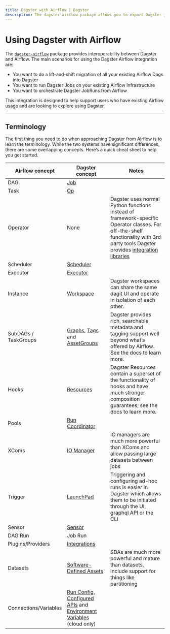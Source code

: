 ```yaml
---
title: Dagster with Airflow | Dagster
description: The dagster-airflow package allows you to export Dagster jobs as Airflow DAGs, as well as to import Airflow DAGs into Dagster jobs.
---
```


# Using Dagster with Airflow

<CodeReferenceLink filePath="examples/with_airflow" />

The [`dagster-airflow`](/\_apidocs/libraries/dagster-airflow) package provides interoperability between Dagster and Airflow. The main scenarios for using the Dagster Airflow integration are:

- You want to do a lift-and-shift migration of all your existing Airflow Dags into Dagster
- You want to run Dagster Jobs on your existing Airflow Infrastructure
- You want to orchestrate Dagster JobRuns from Airflow

This integration is designed to help support users who have existing Airflow usage and are looking to explore using Dagster.

---

## Terminology

The first thing you need to do when approaching Dagster from Airflow is to learn the terminology. While the two systems have significant differences, there are some overlapping concepts. Here’s a quick cheat sheet to help you get started.

| Airflow concept       | Dagster concept                                                                                                                                                                                                                                                                                 | Notes                                                                                                                                                                                             |
| --------------------- | ----------------------------------------------------------------------------------------------------------------------------------------------------------------------------------------------------------------------------------------------------------------------------------------------- | ------------------------------------------------------------------------------------------------------------------------------------------------------------------------------------------------- |
| DAG                   | [Job](/concepts/ops-jobs-graphs/jobs)                                                                                                                                                                                                                                                           |                                                                                                                                                                                                   |
| Task                  | [Op](/concepts/ops-jobs-graphs/ops)                                                                                                                                                                                                                                                             |                                                                                                                                                                                                   |
| Operator              | None                                                                                                                                                                                                                                                                                            | Dagster uses normal Python functions instead of framework-specific Operator classes. For off-the-shelf functionality with 3rd party tools Dagster provides [integration libraries](/integrations) |
| Scheduler             | [Scheduler](/concepts/partitions-schedules-sensors/schedules)                                                                                                                                                                                                                                   |                                                                                                                                                                                                   |
| Executor              | [Executor](/deployment/executors)                                                                                                                                                                                                                                                               |                                                                                                                                                                                                   |
| Instance              | [Workspace](/concepts/repositories-workspaces/workspaces)                                                                                                                                                                                                                                       | Dagster workspaces can share the same dagit UI and operate in isolation of each other.                                                                                                            |
| SubDAGs / TaskGroups  | [Graphs](/concepts/ops-jobs-graphs/graphs), [Tags](/concepts/ops-jobs-graphs/metadata-tags#tags) and [AssetGroups](/concepts/assets/software-defined-assets#grouping-assets)                                                                                                                    | Dagster provides rich, searchable metadata and tagging support well beyond what’s offered by Airflow. See the docs to learn more.                                                                 |
| Hooks                 | [Resources](/concepts/resources)                                                                                                                                                                                                                                                                | Dagster Resources contain a superset of the functionality of hooks and have much stronger composition guarantees; see the docs to learn more.                                                     |
| Pools                 | [Run Coordinator](/deployment/run-coordinator)                                                                                                                                                                                                                                                  |                                                                                                                                                                                                   |
| XComs                 | [IO Manager](/concepts/io-management/io-managers)                                                                                                                                                                                                                                               | IO managers are much more powerful than XComs and allow passing large datasets between jobs                                                                                                       |
| Trigger               | [LaunchPad](/concepts/dagit/dagit#launchpad)                                                                                                                                                                                                                                                    | Triggering and configuring ad-hoc runs is easier in Dagster which allows them to be initiated through the UI, graphql API or the CLI                                                              |
| Sensor                | [Sensor](/concepts/partitions-schedules-sensors/sensors)                                                                                                                                                                                                                                        |                                                                                                                                                                                                   |
| DAG Run               | Job Run                                                                                                                                                                                                                                                                                         |                                                                                                                                                                                                   |
| Plugins/Providers     | [Integrations](/integrations)                                                                                                                                                                                                                                                                   |                                                                                                                                                                                                   |
| Datasets              | [Software-Defined Assets](/concepts/assets/software-defined-assets)                                                                                                                                                                                                                             | SDAs are much more powerful and mature than datasets, include support for things like partitioning                                                                                                |
| Connections/Variables | [Run Config](/concepts/configuration/config-schema), [Configured APIs](/concepts/configuration/configured) and [Environment Variables](https://docs.dagster.io/dagster-cloud/developing-testing/environment-variables-and-secrets#dagster-cloud-environment-variables-and-secrets) (cloud only) |                                                                                                                                                                                                   |
